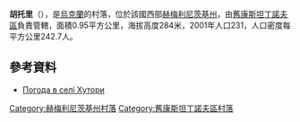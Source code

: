 {{coord|49|48|19|N|27|14|13|E|scale:100000|display=title}}

'''胡托里'''（{{lang-uk|Хутори}}），是[[烏克蘭|烏克蘭]]的村落，位於該國西部[[赫梅利尼茨基州|赫梅利尼茨基州]]，由[[舊康斯坦丁諾夫區|舊康斯坦丁諾夫區]]負責管轄，面積0.95平方公里，海拔高度284米，2001年人口231，人口密度每平方公里242.7人。

==參考資料==
* [http://weather.in.ua/ua/hmel'nickaja/27633 Погода в селі Хутори] {{Wayback|url=http://weather.in.ua/ua/hmel'nickaja/27633 |date=20160305212949 }}

{{DEFAULTSORT:Хутори}}
[[Category:赫梅利尼茨基州村落|Category:赫梅利尼茨基州村落]]
[[Category:舊康斯坦丁諾夫區村落|Category:舊康斯坦丁諾夫區村落]]


{{Khmelnytskyi-geo-stub}}
